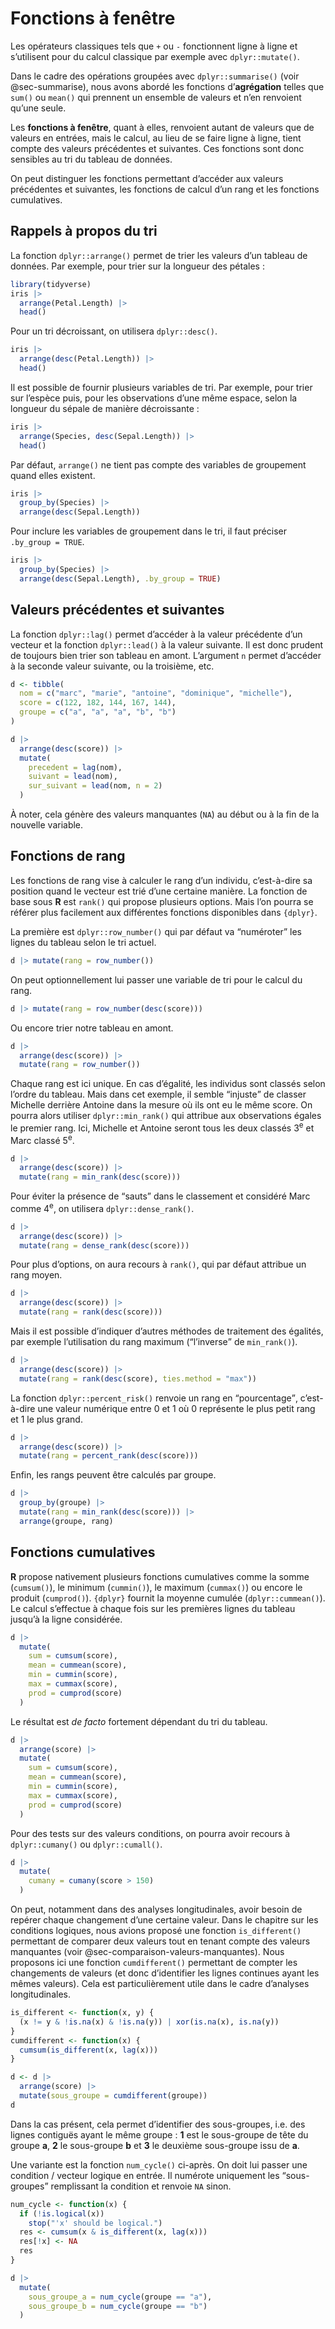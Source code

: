 # Fonctions à fenêtre {#sec-fonctions-a-fenetre}

Les opérateurs classiques tels que `+` ou `-` fonctionnent ligne à ligne et s'utilisent pour du calcul classique par exemple avec `dplyr::mutate()`.

Dans le cadre des opérations groupées avec `dplyr::summarise()` (voir @sec-summarise), nous avons abordé les fonctions d’**agrégation** telles que `sum()` ou `mean()` qui prennent un ensemble de valeurs et n'en renvoient qu'une seule.

Les **fonctions à fenêtre**, quant à elles, renvoient autant de valeurs que de valeurs en entrées, mais le calcul, au lieu de se faire ligne à ligne, tient compte des valeurs précédentes et suivantes. Ces fonctions sont donc sensibles au tri du tableau de données.

On peut distinguer les fonctions permettant d'accéder aux valeurs précédentes et suivantes, les fonctions de calcul d'un rang et les fonctions cumulatives.

## Rappels à propos du tri

La fonction `dplyr::arrange()` permet de trier les valeurs d'un tableau de données. Par exemple, pour trier sur la longueur des pétales :

```r
library(tidyverse)
iris |>
  arrange(Petal.Length) |> 
  head()
```

Pour un tri décroissant, on utilisera `dplyr::desc()`.

```r
iris |>
  arrange(desc(Petal.Length)) |> 
  head()
```

Il est possible de fournir plusieurs variables de tri. Par exemple, pour trier sur l'espèce puis, pour les observations d'une même espace, selon la longueur du sépale de manière décroissante :

```r
iris |>
  arrange(Species, desc(Sepal.Length)) |> 
  head()
```

Par défaut, `arrange()` ne tient pas compte des variables de groupement quand elles existent.

```r
iris |> 
  group_by(Species) |> 
  arrange(desc(Sepal.Length))
```

Pour inclure les variables de groupement dans le tri, il faut préciser `.by_group = TRUE`.

```r
iris |> 
  group_by(Species) |> 
  arrange(desc(Sepal.Length), .by_group = TRUE)
```

## Valeurs précédentes et suivantes

La fonction `dplyr::lag()` permet d'accéder à la valeur précédente d'un vecteur et la fonction `dplyr::lead()` à la valeur suivante. Il est donc prudent de toujours bien trier son tableau en amont. L'argument `n` permet d'accéder à la seconde valeur suivante, ou la troisième, etc.

```r
d <- tibble(
  nom = c("marc", "marie", "antoine", "dominique", "michelle"),
  score = c(122, 182, 144, 167, 144),
  groupe = c("a", "a", "a", "b", "b")
)

d |> 
  arrange(desc(score)) |> 
  mutate(
    precedent = lag(nom),
    suivant = lead(nom),
    sur_suivant = lead(nom, n = 2)
  )
```

À noter, cela génère des valeurs manquantes (`NA`) au début ou à la fin de la nouvelle variable.

## Fonctions de rang

Les fonctions de rang vise à calculer le rang d'un individu, c'est-à-dire sa position quand le vecteur est trié d'une certaine manière. La fonction de base sous **R** est `rank()` qui propose plusieurs options. Mais l'on pourra se référer plus facilement aux différentes fonctions disponibles dans `{dplyr}`.

La première est `dplyr::row_number()` qui par défaut va <q>numéroter</q> les lignes du tableau selon le tri actuel.

```r
d |> mutate(rang = row_number())
```

On peut optionnellement lui passer une variable de tri pour le calcul du rang.

```r
d |> mutate(rang = row_number(desc(score)))
```

Ou encore trier notre tableau en amont.

```r
d |> 
  arrange(desc(score)) |> 
  mutate(rang = row_number())
```

Chaque rang est ici unique. En cas d'égalité, les individus sont classés selon l'ordre du tableau. Mais dans cet exemple, il semble <q>injuste</q> de classer Michelle derrière Antoine dans la mesure où ils ont eu le même score. On pourra alors utiliser `dplyr::min_rank()` qui attribue aux observations égales le premier rang. Ici, Michelle et Antoine seront tous les deux classés 3<sup>e</sup> et Marc classé 5<sup>e</sup>.

```r
d |> 
  arrange(desc(score)) |> 
  mutate(rang = min_rank(desc(score)))
```

Pour éviter la présence de <q>sauts</q> dans le classement et considéré Marc comme 4<sup>e</sup>, on utilisera `dplyr::dense_rank()`.

```r
d |> 
  arrange(desc(score)) |> 
  mutate(rang = dense_rank(desc(score)))
```

Pour plus d'options, on aura recours à `rank()`, qui par défaut attribue un rang moyen.

```r
d |> 
  arrange(desc(score)) |> 
  mutate(rang = rank(desc(score)))
```

Mais il est possible d'indiquer d'autres méthodes de traitement des égalités, par exemple l'utilisation du rang maximum (<q>l'inverse</q> de `min_rank()`).

```r
d |> 
  arrange(desc(score)) |> 
  mutate(rang = rank(desc(score), ties.method = "max"))
```

La fonction `dplyr::percent_risk()` renvoie un rang en <q>pourcentage</q>, c'est-à-dire une valeur numérique entre 0 et 1 où 0 représente le plus petit rang et 1 le plus grand.

```r
d |> 
  arrange(desc(score)) |> 
  mutate(rang = percent_rank(desc(score)))
```

Enfin, les rangs peuvent être calculés par groupe.

```r
d |> 
  group_by(groupe) |>  
  mutate(rang = min_rank(desc(score))) |> 
  arrange(groupe, rang)
```

## Fonctions cumulatives

**R** propose nativement plusieurs fonctions cumulatives comme la somme (`cumsum()`), le minimum (`cummin()`), le maximum (`cummax()`) ou encore le produit (`cumprod()`). `{dplyr}` fournit la moyenne cumulée (`dplyr::cummean()`). Le calcul s'effectue à chaque fois sur les premières lignes du tableau jusqu'à la ligne considérée.

```r
d |> 
  mutate(
    sum = cumsum(score),
    mean = cummean(score),
    min = cummin(score),
    max = cummax(score),
    prod = cumprod(score)
  )
```

Le résultat est *de facto* fortement dépendant du tri du tableau.

```r
d |> 
  arrange(score) |> 
  mutate(
    sum = cumsum(score),
    mean = cummean(score),
    min = cummin(score),
    max = cummax(score),
    prod = cumprod(score)
  )
```

Pour des tests sur des valeurs conditions, on pourra avoir recours à `dplyr::cumany()` ou `dplyr::cumall()`.

```r
d |> 
  mutate(
    cumany = cumany(score > 150)
  )
```

On peut, notamment dans des analyses longitudinales, avoir besoin de repérer chaque changement d'une certaine valeur. Dans le chapitre sur les conditions logiques, nous avions proposé une fonction `is_different()` permettant de comparer deux valeurs tout en tenant compte des valeurs manquantes (voir @sec-comparaison-valeurs-manquantes). Nous proposons ici une fonction `cumdifferent()` permettant de compter les changements de valeurs (et donc d'identifier les lignes continues ayant les mêmes valeurs). Cela est particulièrement utile dans le cadre d'analyses longitudinales.

```r
is_different <- function(x, y) {
  (x != y & !is.na(x) & !is.na(y)) | xor(is.na(x), is.na(y))
}
cumdifferent <- function(x) {
  cumsum(is_different(x, lag(x)))
}
```

```r
d <- d |> 
  arrange(score) |> 
  mutate(sous_groupe = cumdifferent(groupe))
d
```

Dans la cas présent, cela permet d'identifier des sous-groupes, i.e. des lignes contiguës ayant le même groupe : **1** est le sous-groupe de tête du groupe **a**, **2** le sous-groupe **b** et **3** le deuxième sous-groupe issu de **a**.

Une variante est la fonction `num_cycle()` ci-après. On doit lui passer une condition / vecteur logique en entrée. Il numérote uniquement les <q>sous-groupes</q> remplissant la condition et renvoie `NA` sinon.

```r
num_cycle <- function(x) {
  if (!is.logical(x))
    stop("'x' should be logical.")
  res <- cumsum(x & is_different(x, lag(x)))
  res[!x] <- NA
  res
}
```

```r
d |> 
  mutate(
    sous_groupe_a = num_cycle(groupe == "a"),
    sous_groupe_b = num_cycle(groupe == "b")
  )
```
